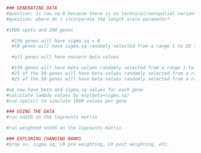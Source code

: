 ```r

### GENERATING DATA
#question: is tau.sq 0 because there is no technical/nonspatial variance?
#question: where do i incorporate the length-scale parameter?

#1000 spots and 200 genes

  #150 genes will have sigma.sq = 0
  #50 genes will have sigma.sq randomly selected from a range 1 to 10 (this is ground truth of ranks)

  #all genes will have nonzero beta values

  #150 genes will have beta values randomly selected from a range 1 to 100
  #25 of the 50 genes will have beta values randomly selected from a range 1 to 10
  #25 of the 50 genes will have beta values randomly selected from a range 50 to 100

#we now have beta and sigma.sq values for each gene
#calculate lambda values by exp(beta+sigma.sq)
#use rpois() to simulate 1000 values per gene

### USING THE DATA
#run nnSVG on the logcounts matrix

#run weighted nnSVG on the logcounts matrix

### EXPLORING CHANGING RANKS
#prop sv, sigma.sq, LR pre weighting, LR post weighting, etc.

```

